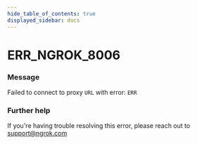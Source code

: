 ```yaml
---
hide_table_of_contents: true
displayed_sidebar: docs
---
```



# ERR_NGROK_8006

### Message
Failed to connect to proxy `URL` with error: `ERR`

<ErrorDetails error='err_ngrok_8006' />


### Further help
If you're having trouble resolving this error, please reach out to [support@ngrok.com](mailto:support@ngrok.com?subject=Help%20with%20ERR_NGROK_8006)

